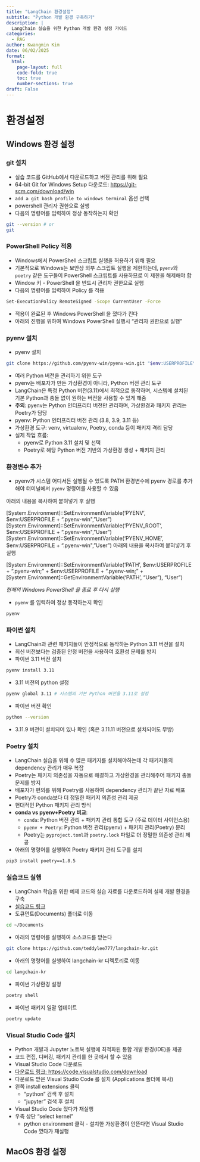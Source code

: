 ```yaml
---
title: "LangChain 환경설정"
subtitle: "Python 개발 환경 구축하기"
description: |
  LangChain 실습을 위한 Python 개발 환경 설정 가이드
categories:
  - RAG
author: Kwangmin Kim
date: 06/02/2025
format: 
  html:
    page-layout: full
    code-fold: true
    toc: true
    number-sections: true
draft: False
---
```


# 환경설정

## Windows 환경 설정

### git 설치

* 실습 코드를 GitHub에서 다운로드하고 버전 관리를 위해 필요
* 64-bit Git for Windows Setup 다운로드: [https://git-scm.com/download/win](https://git-scm.com/download/win)
* `add a git bash profile to windows terminal` 옵션 선택
* powershell 관리자 권한으로 실행
* 다음의 명령어를 입력하여 정상 동작하는지 확인

```bash
git --version # or
git
```

### PowerShell Policy 적용

* Windows에서 PowerShell 스크립트 실행을 허용하기 위해 필요
* 기본적으로 Windows는 보안상 외부 스크립트 실행을 제한하는데, `pyenv`와 `poetry` 같은 도구들이 PowerShell 스크립트를 사용하므로 이 제한을 해제해야 함
* Window 키 - PowerShell 을 반드시 관리자 권한으로 실행
* 다음의 명령어를 입력하여 Policy 를 적용

```bash
Set-ExecutionPolicy RemoteSigned -Scope CurrentUser -Force
```

* 적용이 완료된 후 Windows PowerShell 을 껐다가 킨다
* 아래의 진행을 위하여 Windows PowerShell 실행시 "관리자 권한으로 실행" 

### pyenv 설치

* pyenv 설치
 
```bash
git clone https://github.com/pyenv-win/pyenv-win.git "$env:USERPROFILE\.pyenv"
```

* 여러 Python 버전을 관리하기 위한 도구
* pyenv는 배포자가 만든 가상환경이 아니라, Python 버전 관리 도구
* LangChain은 특정 Python 버전(3.11)에서 최적으로 동작하며, 시스템에 설치된 기본 Python과 충돌 없이 원하는 버전을 사용할 수 있게 해줌
* **주의**: pyenv는 Python 인터프리터 버전만 관리하며, 가상환경과 패키지 관리는 Poetry가 담당
* pyenv: Python 인터프리터 버전 관리 (3.8, 3.9, 3.11 등)
* 가상환경 도구: venv, virtualenv, Poetry, conda 등이 패키지 격리 담당
* 실제 작업 흐름:
  * pyenv로 Python 3.11 설치 및 선택
  * Poetry로 해당 Python 버전 기반의 가상환경 생성 + 패키지 관리

### 환경변수 추가

* pyenv가 시스템 어디서든 실행될 수 있도록 PATH 환경변수에 pyenv 경로를 추가해야 터미널에서 `pyenv` 명령어를 사용할 수 있음

아래의 내용을 복사하여 붙혀넣기 후 실행

[System.Environment]::SetEnvironmentVariable('PYENV', $env:USERPROFILE + "\.pyenv\pyenv-win\", "User")
[System.Environment]::SetEnvironmentVariable('PYENV_ROOT', $env:USERPROFILE + "\.pyenv\pyenv-win\", "User")
[System.Environment]::SetEnvironmentVariable('PYENV_HOME', $env:USERPROFILE + "\.pyenv\pyenv-win\", "User")
아래의 내용을 복사하여 붙혀넣기 후 실행

[System.Environment]::SetEnvironmentVariable('PATH', $env:USERPROFILE + "\.pyenv\pyenv-win\bin;" + $env:USERPROFILE + "\.pyenv\pyenv-win\shims;" + [System.Environment]::GetEnvironmentVariable('PATH', "User"), "User")

*현재의 Windows PowerShell 을 종료 후 다시 실행*

* `pyenv` 를 입력하여 정상 동작하는지 확인

```bash
pyenv
```

### 파이썬 설치

* LangChain과 관련 패키지들이 안정적으로 동작하는 Python 3.11 버전을 설치
* 최신 버전보다는 검증된 안정 버전을 사용하여 호환성 문제를 방지
* 파이썬 3.11 버전 설치

```bash
pyenv install 3.11
```

* 3.11 버전의 python 설정

```bash
pyenv global 3.11 # 시스템의 기본 Python 버전을 3.11로 설정
```

* 파이썬 버전 확인

```bash
python --version
```

* 3.11.9 버전이 설치되어 있나 확인 (혹은 3.11.11 버전으로 설치되어도 무방)

### Poetry 설치

* LangChain 실습을 위해 수 많은 패키지를 설치해야하는데 각 패키지들의 dependency 관리가 매우 복잡
* Poetry는 패키지 의존성을 자동으로 해결하고 가상환경을 관리해주어 패키지 충돌 문제를 방지
* 배포자가 편의를 위해 Poetry를 사용하여 dependency 관리가 끝난 자료 배포
* Poetry가 conda보다 더 정밀한 패키지 의존성 관리 제공
* 현대적인 Python 패키지 관리 방식
* **conda vs pyenv+Poetry 비교**:
  * `conda`: Python 버전 관리 + 패키지 관리 통합 도구 (주로 데이터 사이언스용)
  * `pyenv + Poetry`: Python 버전 관리(pyenv) + 패키지 관리(Poetry) 분리
  * Poetry는 `pyproject.toml`과 `poetry.lock` 파일로 더 정밀한 의존성 관리 제공
* 아래의 명령어를 실행하여 Poetry 패키지 관리 도구를 설치

```bash
pip3 install poetry==1.8.5
```

### 실습코드 실행

* LangChain 학습을 위한 예제 코드와 실습 자료를 다운로드하여 실제 개발 환경을 구축
* [실습코드 링크](https://github.com/teddylee777/langchain-kr)
* 도큐먼트(Documents) 폴더로 이동

```bash
cd ~/Documents
```

* 아래의 명령어를 실행하여 소스코드를 받는다

```bash
git clone https://github.com/teddylee777/langchain-kr.git
```

* 아래의 명령어를 실행하여 langchain-kr 디렉토리로 이동

```bash
cd langchain-kr
```

* 파이썬 가상환경 설정

```bash
poetry shell
```

* 파이썬 패키지 일괄 업데이트

```bash
poetry update
```

### Visual Studio Code 설치

* Python 개발과 Jupyter 노트북 실행에 최적화된 통합 개발 환경(IDE)을 제공
* 코드 편집, 디버깅, 패키지 관리를 한 곳에서 할 수 있음
* Visual Studio Code 다운로드
* [다운로드 링크: https://code.visualstudio.com/download](https://code.visualstudio.com/download)
* 다운로드 받은 Visual Studio Code 를 설치 (Applications 폴더에 복사)
* 왼쪽 install extensions 클릭
  * "python" 검색 후 설치
  * "jupyter" 검색 후 설치
* Visual Studio Code 껐다가 재실행
* 우측 상단 "select kernel"
  * python environment 클릭 - 설치한 가상환경이 안뜬다면 Visual Studio Code 껐다가 재실행

## MacOS 환경 설정

